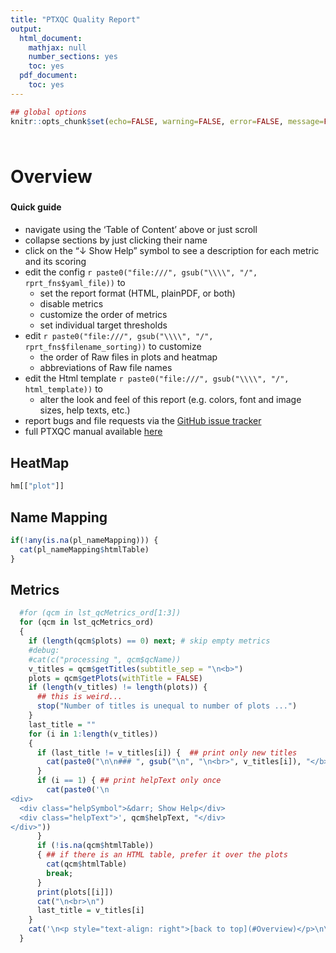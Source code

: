 ```yaml
---
title: "PTXQC Quality Report"
output:
  html_document:
    mathjax: null
    number_sections: yes
    toc: yes
  pdf_document:
    toc: yes
---
```



<!-- the TOC (table of content) will go here - use 'toc: no' above to disable the TOC -->


<style type="text/css">
  p { 
    padding: 5px 0;
  }

  .helpSymbol {
    border: 1px solid #AAAAAA;
    padding: 3px;
    text-align: center;
    width: 100px;
  }
  .helpText {
    clear: left;
  }
  
</style>

```r
## global options
knitr::opts_chunk$set(echo=FALSE, warning=FALSE, error=FALSE, message=FALSE, fig.width=10)
```

<a name="Overview"></a>

# Overview

**Quick guide**

  - navigate using the 'Table of Content' above or just scroll
  - collapse sections by just clicking their name
  - click on the "&darr; Show Help" symbol to see a description for each metric and its scoring
  - edit the config `r paste0("file:///", gsub("\\\\", "/", rprt_fns$yaml_file))` to
     - set the report format (HTML, plainPDF, or both)
     - disable metrics
     - customize the order of metrics
     - set individual target thresholds
  - edit `r paste0("file:///", gsub("\\\\", "/", rprt_fns$filename_sorting))` to customize
     - the order of Raw files in plots and heatmap
     - abbreviations of Raw file names
  - edit the Html template `r paste0("file:///", gsub("\\\\", "/", html_template))` to
     - alter the look and feel of this report (e.g. colors, font and image sizes, help texts, etc.)
  - report bugs and file requests via the [GitHub issue tracker](https://github.com/cbielow/PTXQC/issues)
  - full PTXQC manual available [here](https://github.com/cbielow/PTXQC)

## HeatMap
```r
hm[["plot"]]
```

## Name Mapping
```r
if(!any(is.na(pl_nameMapping))) {
  cat(pl_nameMapping$htmlTable)
}
```


## Metrics
```r
  #for (qcm in lst_qcMetrics_ord[1:3])
  for (qcm in lst_qcMetrics_ord)
  {
    if (length(qcm$plots) == 0) next; # skip empty metrics
    #debug: 
    #cat(c("processing ", qcm$qcName))
    v_titles = qcm$getTitles(subtitle_sep = "\n<b>")
    plots = qcm$getPlots(withTitle = FALSE)
    if (length(v_titles) != length(plots)) {
      ## this is weird...
      stop("Number of titles is unequal to number of plots ...")
    }
    last_title = ""
    for (i in 1:length(v_titles))
    {
      if (last_title != v_titles[i]) {  ## print only new titles
        cat(paste0("\n\n### ", gsub("\n", "\n<br>", v_titles[i]), "</b>\n\n"))
      }
      if (i == 1) { ## print helpText only once
        cat(paste0('\n
<div>
  <div class="helpSymbol">&darr; Show Help</div>
  <div class="helpText">', qcm$helpText, "</div>
</div>"))
      }
      if (!is.na(qcm$htmlTable))
      { ## if there is an HTML table, prefer it over the plots
        cat(qcm$htmlTable)
        break;
      }
      print(plots[[i]])
      cat("\n<br>\n")
      last_title = v_titles[i]
    }
    cat('\n<p style="text-align: right">[back to top](#Overview)</p>\n\n')
  }
```



<script type="text/javascript">
jQuery(document).ready(function()
{
 // initially hide the help text
  jQuery(".helpText").hide();
  
  // toggle help text by clicking on the symbol
  jQuery(".helpSymbol").click(function(event)
  {
    var target = $( event.target );
    // "Show Help &darr;" is the first item in a <div> which encloses their section
    // so toggling its sibling (the actual text) will just leave the "Show Help &darr;" visible
    if ( target.is( "div" ) )
    {
      target.siblings().slideToggle(200);
      event.stopPropagation()
    }
  });
  
  
  // enable shortening the report
  jQuery(".section").click(function(event)
  {
    var target = $( event.target );
    // headings are the first item in a <div> which encloses their section
    // so toggling their siblings will just leave the heading visible
    if ( target.is( "h1, h2, h3, h4" ) )
    {
      target.siblings().slideToggle(200);
      event.stopPropagation()
    }
  });
});

</script>








